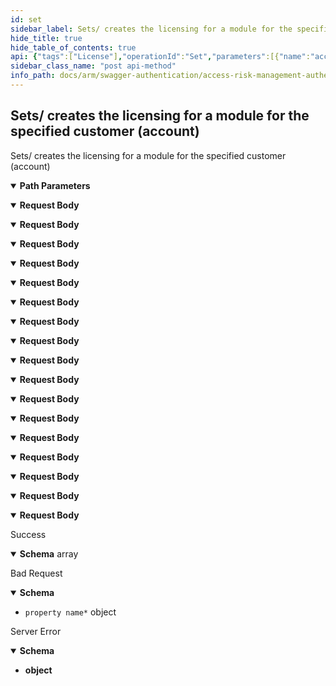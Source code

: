 ```yaml
---
id: set
sidebar_label: Sets/ creates the licensing for a module for the specified customer (account)
hide_title: true
hide_table_of_contents: true
api: {"tags":["License"],"operationId":"Set","parameters":[{"name":"accountId","in":"path","description":"","required":true,"schema":{"type":"string","format":"uuid"}}],"requestBody":{"content":{"application/json;odata.metadata=minimal;odata.streaming=true":{"schema":{"description":"Model that represents a license for a customer (account) to use a specific module.","type":"object","properties":{"module":{"enum":["undefined","emergencyAccessManagement","secureProvisioning","reporting","financialImpactAnalysis","accessReviews","successFactors","sap"],"type":"string"},"expires":{"format":"date-time","description":"The expiration date of the licensed module.","type":"string"}}}},"application/json;odata.metadata=minimal;odata.streaming=false":{"schema":{"description":"Model that represents a license for a customer (account) to use a specific module.","type":"object","properties":{"module":{"enum":["undefined","emergencyAccessManagement","secureProvisioning","reporting","financialImpactAnalysis","accessReviews","successFactors","sap"],"type":"string"},"expires":{"format":"date-time","description":"The expiration date of the licensed module.","type":"string"}}}},"application/json;odata.metadata=minimal":{"schema":{"description":"Model that represents a license for a customer (account) to use a specific module.","type":"object","properties":{"module":{"enum":["undefined","emergencyAccessManagement","secureProvisioning","reporting","financialImpactAnalysis","accessReviews","successFactors","sap"],"type":"string"},"expires":{"format":"date-time","description":"The expiration date of the licensed module.","type":"string"}}}},"application/json;odata.metadata=full;odata.streaming=true":{"schema":{"description":"Model that represents a license for a customer (account) to use a specific module.","type":"object","properties":{"module":{"enum":["undefined","emergencyAccessManagement","secureProvisioning","reporting","financialImpactAnalysis","accessReviews","successFactors","sap"],"type":"string"},"expires":{"format":"date-time","description":"The expiration date of the licensed module.","type":"string"}}}},"application/json;odata.metadata=full;odata.streaming=false":{"schema":{"description":"Model that represents a license for a customer (account) to use a specific module.","type":"object","properties":{"module":{"enum":["undefined","emergencyAccessManagement","secureProvisioning","reporting","financialImpactAnalysis","accessReviews","successFactors","sap"],"type":"string"},"expires":{"format":"date-time","description":"The expiration date of the licensed module.","type":"string"}}}},"application/json;odata.metadata=full":{"schema":{"description":"Model that represents a license for a customer (account) to use a specific module.","type":"object","properties":{"module":{"enum":["undefined","emergencyAccessManagement","secureProvisioning","reporting","financialImpactAnalysis","accessReviews","successFactors","sap"],"type":"string"},"expires":{"format":"date-time","description":"The expiration date of the licensed module.","type":"string"}}}},"application/json;odata.metadata=none;odata.streaming=true":{"schema":{"description":"Model that represents a license for a customer (account) to use a specific module.","type":"object","properties":{"module":{"enum":["undefined","emergencyAccessManagement","secureProvisioning","reporting","financialImpactAnalysis","accessReviews","successFactors","sap"],"type":"string"},"expires":{"format":"date-time","description":"The expiration date of the licensed module.","type":"string"}}}},"application/json;odata.metadata=none;odata.streaming=false":{"schema":{"description":"Model that represents a license for a customer (account) to use a specific module.","type":"object","properties":{"module":{"enum":["undefined","emergencyAccessManagement","secureProvisioning","reporting","financialImpactAnalysis","accessReviews","successFactors","sap"],"type":"string"},"expires":{"format":"date-time","description":"The expiration date of the licensed module.","type":"string"}}}},"application/json;odata.metadata=none":{"schema":{"description":"Model that represents a license for a customer (account) to use a specific module.","type":"object","properties":{"module":{"enum":["undefined","emergencyAccessManagement","secureProvisioning","reporting","financialImpactAnalysis","accessReviews","successFactors","sap"],"type":"string"},"expires":{"format":"date-time","description":"The expiration date of the licensed module.","type":"string"}}}},"application/json;odata.streaming=true":{"schema":{"description":"Model that represents a license for a customer (account) to use a specific module.","type":"object","properties":{"module":{"enum":["undefined","emergencyAccessManagement","secureProvisioning","reporting","financialImpactAnalysis","accessReviews","successFactors","sap"],"type":"string"},"expires":{"format":"date-time","description":"The expiration date of the licensed module.","type":"string"}}}},"application/json;odata.streaming=false":{"schema":{"description":"Model that represents a license for a customer (account) to use a specific module.","type":"object","properties":{"module":{"enum":["undefined","emergencyAccessManagement","secureProvisioning","reporting","financialImpactAnalysis","accessReviews","successFactors","sap"],"type":"string"},"expires":{"format":"date-time","description":"The expiration date of the licensed module.","type":"string"}}}},"application/json":{"schema":{"description":"Model that represents a license for a customer (account) to use a specific module.","type":"object","properties":{"module":{"enum":["undefined","emergencyAccessManagement","secureProvisioning","reporting","financialImpactAnalysis","accessReviews","successFactors","sap"],"type":"string"},"expires":{"format":"date-time","description":"The expiration date of the licensed module.","type":"string"}}}},"application/xml":{"schema":{"description":"Model that represents a license for a customer (account) to use a specific module.","type":"object","properties":{"module":{"enum":["undefined","emergencyAccessManagement","secureProvisioning","reporting","financialImpactAnalysis","accessReviews","successFactors","sap"],"type":"string"},"expires":{"format":"date-time","description":"The expiration date of the licensed module.","type":"string"}}}},"application/prs.odatatestxx-odata":{"schema":{"description":"Model that represents a license for a customer (account) to use a specific module.","type":"object","properties":{"module":{"enum":["undefined","emergencyAccessManagement","secureProvisioning","reporting","financialImpactAnalysis","accessReviews","successFactors","sap"],"type":"string"},"expires":{"format":"date-time","description":"The expiration date of the licensed module.","type":"string"}}}},"application/json-patch+json":{"schema":{"description":"Model that represents a license for a customer (account) to use a specific module.","type":"object","properties":{"module":{"enum":["undefined","emergencyAccessManagement","secureProvisioning","reporting","financialImpactAnalysis","accessReviews","successFactors","sap"],"type":"string"},"expires":{"format":"date-time","description":"The expiration date of the licensed module.","type":"string"}}}},"text/json":{"schema":{"description":"Model that represents a license for a customer (account) to use a specific module.","type":"object","properties":{"module":{"enum":["undefined","emergencyAccessManagement","secureProvisioning","reporting","financialImpactAnalysis","accessReviews","successFactors","sap"],"type":"string"},"expires":{"format":"date-time","description":"The expiration date of the licensed module.","type":"string"}}}},"application/*+json":{"schema":{"description":"Model that represents a license for a customer (account) to use a specific module.","type":"object","properties":{"module":{"enum":["undefined","emergencyAccessManagement","secureProvisioning","reporting","financialImpactAnalysis","accessReviews","successFactors","sap"],"type":"string"},"expires":{"format":"date-time","description":"The expiration date of the licensed module.","type":"string"}}}}}},"responses":{"200":{"description":"Success","content":{"application/json":{"schema":{"uniqueItems":false,"type":"array","items":{"description":"Model that represents a license for a customer (account) to use a specific module.","type":"object","properties":{"customerId":{"format":"uuid","description":"The account Id in the auth/license system.","type":"string"},"module":{"enum":["undefined","emergencyAccessManagement","secureProvisioning","reporting","financialImpactAnalysis","accessReviews","successFactors","sap"],"type":"string"},"expires":{"format":"date-time","description":"The expiration date of the licensed module.","type":"string"}}}}}}},"400":{"description":"Bad Request","content":{"application/json":{"schema":{"type":"object","additionalProperties":{"type":"object","properties":{"rawValue":{"type":"object"},"attemptedValue":{"type":"string"},"errors":{"uniqueItems":false,"type":"array","items":{"type":"object","properties":{"exception":{"type":"object","readOnly":true},"errorMessage":{"type":"string","readOnly":true}}},"readOnly":true},"validationState":{"enum":["unvalidated","invalid","valid","skipped"],"type":"string"},"isContainerNode":{"type":"boolean","readOnly":true},"children":{"uniqueItems":false,"type":"array","items":"circular()","readOnly":true}}}}}}},"500":{"description":"Server Error","content":{"application/json":{"schema":{"type":"object"}}}}},"description":"Sets/ creates the licensing for a module for the specified customer (account)","method":"post","path":"/api/accounts/{accountId}/licenses","jsonRequestBodyExample":{"module":"undefined","expires":"2022-08-18"},"info":{"version":"1.0","title":"Access Risk Management Authentication Services"},"postman":{"name":"Sets/ creates the licensing for a module for the specified customer (account)","description":{"type":"text/plain"},"url":{"path":["api","accounts",":accountId","licenses"],"host":["{{baseUrl}}"],"query":[],"variable":[{"disabled":false,"description":{"content":"(Required) ","type":"text/plain"},"type":"any","value":"","key":"accountId"}]},"header":[{"key":"Content-Type","value":"application/json"},{"key":"Accept","value":"application/json"}],"method":"POST","body":{"mode":"raw","raw":"\"\"","options":{"raw":{"language":"json"}}}}}
sidebar_class_name: "post api-method"
info_path: docs/arm/swagger-authentication/access-risk-management-authentication-services
---
```



## Sets/ creates the licensing for a module for the specified customer (account)



Sets/ creates the licensing for a module for the specified customer (account)

<details style={{"marginBottom":"1rem"}} data-collapsed={false} open={true}><summary style={{}}><strong>Path Parameters</strong></summary><div><ul><ParamsItem className={"paramsItem"} param={{"name":"accountId","in":"path","description":"","required":true,"schema":{"type":"string","format":"uuid"}}}></ParamsItem></ul></div></details><MimeTabs groupId={"mime-type"}><TabItem label={"application/json;odata.metadata=minimal;odata.streaming=true"} value={"application/json;odata.metadata=minimal;odata.streaming=true"}><details style={{}} data-collapsed={false} open={true}><summary style={{"textAlign":"left"}}><strong>Request Body</strong></summary><div style={{"textAlign":"left","marginLeft":"1rem"}}></div><ul style={{"marginLeft":"1rem"}}><SchemaItem collapsible={false} name={"module"} required={false} schemaDescription={undefined} schemaName={"string"} qualifierMessage={"**Possible values:** [`undefined`, `emergencyAccessManagement`, `secureProvisioning`, `reporting`, `financialImpactAnalysis`, `accessReviews`, `successFactors`, `sap`]"} defaultValue={undefined}></SchemaItem><SchemaItem collapsible={false} name={"expires"} required={false} schemaDescription={"The expiration date of the licensed module."} schemaName={"date-time"} qualifierMessage={undefined} defaultValue={undefined}></SchemaItem></ul></details></TabItem><TabItem label={"application/json;odata.metadata=minimal;odata.streaming=false"} value={"application/json;odata.metadata=minimal;odata.streaming=false"}><details style={{}} data-collapsed={false} open={true}><summary style={{"textAlign":"left"}}><strong>Request Body</strong></summary><div style={{"textAlign":"left","marginLeft":"1rem"}}></div><ul style={{"marginLeft":"1rem"}}><SchemaItem collapsible={false} name={"module"} required={false} schemaDescription={undefined} schemaName={"string"} qualifierMessage={"**Possible values:** [`undefined`, `emergencyAccessManagement`, `secureProvisioning`, `reporting`, `financialImpactAnalysis`, `accessReviews`, `successFactors`, `sap`]"} defaultValue={undefined}></SchemaItem><SchemaItem collapsible={false} name={"expires"} required={false} schemaDescription={"The expiration date of the licensed module."} schemaName={"date-time"} qualifierMessage={undefined} defaultValue={undefined}></SchemaItem></ul></details></TabItem><TabItem label={"application/json;odata.metadata=minimal"} value={"application/json;odata.metadata=minimal"}><details style={{}} data-collapsed={false} open={true}><summary style={{"textAlign":"left"}}><strong>Request Body</strong></summary><div style={{"textAlign":"left","marginLeft":"1rem"}}></div><ul style={{"marginLeft":"1rem"}}><SchemaItem collapsible={false} name={"module"} required={false} schemaDescription={undefined} schemaName={"string"} qualifierMessage={"**Possible values:** [`undefined`, `emergencyAccessManagement`, `secureProvisioning`, `reporting`, `financialImpactAnalysis`, `accessReviews`, `successFactors`, `sap`]"} defaultValue={undefined}></SchemaItem><SchemaItem collapsible={false} name={"expires"} required={false} schemaDescription={"The expiration date of the licensed module."} schemaName={"date-time"} qualifierMessage={undefined} defaultValue={undefined}></SchemaItem></ul></details></TabItem><TabItem label={"application/json;odata.metadata=full;odata.streaming=true"} value={"application/json;odata.metadata=full;odata.streaming=true"}><details style={{}} data-collapsed={false} open={true}><summary style={{"textAlign":"left"}}><strong>Request Body</strong></summary><div style={{"textAlign":"left","marginLeft":"1rem"}}></div><ul style={{"marginLeft":"1rem"}}><SchemaItem collapsible={false} name={"module"} required={false} schemaDescription={undefined} schemaName={"string"} qualifierMessage={"**Possible values:** [`undefined`, `emergencyAccessManagement`, `secureProvisioning`, `reporting`, `financialImpactAnalysis`, `accessReviews`, `successFactors`, `sap`]"} defaultValue={undefined}></SchemaItem><SchemaItem collapsible={false} name={"expires"} required={false} schemaDescription={"The expiration date of the licensed module."} schemaName={"date-time"} qualifierMessage={undefined} defaultValue={undefined}></SchemaItem></ul></details></TabItem><TabItem label={"application/json;odata.metadata=full;odata.streaming=false"} value={"application/json;odata.metadata=full;odata.streaming=false"}><details style={{}} data-collapsed={false} open={true}><summary style={{"textAlign":"left"}}><strong>Request Body</strong></summary><div style={{"textAlign":"left","marginLeft":"1rem"}}></div><ul style={{"marginLeft":"1rem"}}><SchemaItem collapsible={false} name={"module"} required={false} schemaDescription={undefined} schemaName={"string"} qualifierMessage={"**Possible values:** [`undefined`, `emergencyAccessManagement`, `secureProvisioning`, `reporting`, `financialImpactAnalysis`, `accessReviews`, `successFactors`, `sap`]"} defaultValue={undefined}></SchemaItem><SchemaItem collapsible={false} name={"expires"} required={false} schemaDescription={"The expiration date of the licensed module."} schemaName={"date-time"} qualifierMessage={undefined} defaultValue={undefined}></SchemaItem></ul></details></TabItem><TabItem label={"application/json;odata.metadata=full"} value={"application/json;odata.metadata=full"}><details style={{}} data-collapsed={false} open={true}><summary style={{"textAlign":"left"}}><strong>Request Body</strong></summary><div style={{"textAlign":"left","marginLeft":"1rem"}}></div><ul style={{"marginLeft":"1rem"}}><SchemaItem collapsible={false} name={"module"} required={false} schemaDescription={undefined} schemaName={"string"} qualifierMessage={"**Possible values:** [`undefined`, `emergencyAccessManagement`, `secureProvisioning`, `reporting`, `financialImpactAnalysis`, `accessReviews`, `successFactors`, `sap`]"} defaultValue={undefined}></SchemaItem><SchemaItem collapsible={false} name={"expires"} required={false} schemaDescription={"The expiration date of the licensed module."} schemaName={"date-time"} qualifierMessage={undefined} defaultValue={undefined}></SchemaItem></ul></details></TabItem><TabItem label={"application/json;odata.metadata=none;odata.streaming=true"} value={"application/json;odata.metadata=none;odata.streaming=true"}><details style={{}} data-collapsed={false} open={true}><summary style={{"textAlign":"left"}}><strong>Request Body</strong></summary><div style={{"textAlign":"left","marginLeft":"1rem"}}></div><ul style={{"marginLeft":"1rem"}}><SchemaItem collapsible={false} name={"module"} required={false} schemaDescription={undefined} schemaName={"string"} qualifierMessage={"**Possible values:** [`undefined`, `emergencyAccessManagement`, `secureProvisioning`, `reporting`, `financialImpactAnalysis`, `accessReviews`, `successFactors`, `sap`]"} defaultValue={undefined}></SchemaItem><SchemaItem collapsible={false} name={"expires"} required={false} schemaDescription={"The expiration date of the licensed module."} schemaName={"date-time"} qualifierMessage={undefined} defaultValue={undefined}></SchemaItem></ul></details></TabItem><TabItem label={"application/json;odata.metadata=none;odata.streaming=false"} value={"application/json;odata.metadata=none;odata.streaming=false"}><details style={{}} data-collapsed={false} open={true}><summary style={{"textAlign":"left"}}><strong>Request Body</strong></summary><div style={{"textAlign":"left","marginLeft":"1rem"}}></div><ul style={{"marginLeft":"1rem"}}><SchemaItem collapsible={false} name={"module"} required={false} schemaDescription={undefined} schemaName={"string"} qualifierMessage={"**Possible values:** [`undefined`, `emergencyAccessManagement`, `secureProvisioning`, `reporting`, `financialImpactAnalysis`, `accessReviews`, `successFactors`, `sap`]"} defaultValue={undefined}></SchemaItem><SchemaItem collapsible={false} name={"expires"} required={false} schemaDescription={"The expiration date of the licensed module."} schemaName={"date-time"} qualifierMessage={undefined} defaultValue={undefined}></SchemaItem></ul></details></TabItem><TabItem label={"application/json;odata.metadata=none"} value={"application/json;odata.metadata=none"}><details style={{}} data-collapsed={false} open={true}><summary style={{"textAlign":"left"}}><strong>Request Body</strong></summary><div style={{"textAlign":"left","marginLeft":"1rem"}}></div><ul style={{"marginLeft":"1rem"}}><SchemaItem collapsible={false} name={"module"} required={false} schemaDescription={undefined} schemaName={"string"} qualifierMessage={"**Possible values:** [`undefined`, `emergencyAccessManagement`, `secureProvisioning`, `reporting`, `financialImpactAnalysis`, `accessReviews`, `successFactors`, `sap`]"} defaultValue={undefined}></SchemaItem><SchemaItem collapsible={false} name={"expires"} required={false} schemaDescription={"The expiration date of the licensed module."} schemaName={"date-time"} qualifierMessage={undefined} defaultValue={undefined}></SchemaItem></ul></details></TabItem><TabItem label={"application/json;odata.streaming=true"} value={"application/json;odata.streaming=true"}><details style={{}} data-collapsed={false} open={true}><summary style={{"textAlign":"left"}}><strong>Request Body</strong></summary><div style={{"textAlign":"left","marginLeft":"1rem"}}></div><ul style={{"marginLeft":"1rem"}}><SchemaItem collapsible={false} name={"module"} required={false} schemaDescription={undefined} schemaName={"string"} qualifierMessage={"**Possible values:** [`undefined`, `emergencyAccessManagement`, `secureProvisioning`, `reporting`, `financialImpactAnalysis`, `accessReviews`, `successFactors`, `sap`]"} defaultValue={undefined}></SchemaItem><SchemaItem collapsible={false} name={"expires"} required={false} schemaDescription={"The expiration date of the licensed module."} schemaName={"date-time"} qualifierMessage={undefined} defaultValue={undefined}></SchemaItem></ul></details></TabItem><TabItem label={"application/json;odata.streaming=false"} value={"application/json;odata.streaming=false"}><details style={{}} data-collapsed={false} open={true}><summary style={{"textAlign":"left"}}><strong>Request Body</strong></summary><div style={{"textAlign":"left","marginLeft":"1rem"}}></div><ul style={{"marginLeft":"1rem"}}><SchemaItem collapsible={false} name={"module"} required={false} schemaDescription={undefined} schemaName={"string"} qualifierMessage={"**Possible values:** [`undefined`, `emergencyAccessManagement`, `secureProvisioning`, `reporting`, `financialImpactAnalysis`, `accessReviews`, `successFactors`, `sap`]"} defaultValue={undefined}></SchemaItem><SchemaItem collapsible={false} name={"expires"} required={false} schemaDescription={"The expiration date of the licensed module."} schemaName={"date-time"} qualifierMessage={undefined} defaultValue={undefined}></SchemaItem></ul></details></TabItem><TabItem label={"application/json"} value={"application/json"}><details style={{}} data-collapsed={false} open={true}><summary style={{"textAlign":"left"}}><strong>Request Body</strong></summary><div style={{"textAlign":"left","marginLeft":"1rem"}}></div><ul style={{"marginLeft":"1rem"}}><SchemaItem collapsible={false} name={"module"} required={false} schemaDescription={undefined} schemaName={"string"} qualifierMessage={"**Possible values:** [`undefined`, `emergencyAccessManagement`, `secureProvisioning`, `reporting`, `financialImpactAnalysis`, `accessReviews`, `successFactors`, `sap`]"} defaultValue={undefined}></SchemaItem><SchemaItem collapsible={false} name={"expires"} required={false} schemaDescription={"The expiration date of the licensed module."} schemaName={"date-time"} qualifierMessage={undefined} defaultValue={undefined}></SchemaItem></ul></details></TabItem><TabItem label={"application/xml"} value={"application/xml"}><details style={{}} data-collapsed={false} open={true}><summary style={{"textAlign":"left"}}><strong>Request Body</strong></summary><div style={{"textAlign":"left","marginLeft":"1rem"}}></div><ul style={{"marginLeft":"1rem"}}><SchemaItem collapsible={false} name={"module"} required={false} schemaDescription={undefined} schemaName={"string"} qualifierMessage={"**Possible values:** [`undefined`, `emergencyAccessManagement`, `secureProvisioning`, `reporting`, `financialImpactAnalysis`, `accessReviews`, `successFactors`, `sap`]"} defaultValue={undefined}></SchemaItem><SchemaItem collapsible={false} name={"expires"} required={false} schemaDescription={"The expiration date of the licensed module."} schemaName={"date-time"} qualifierMessage={undefined} defaultValue={undefined}></SchemaItem></ul></details></TabItem><TabItem label={"application/prs.odatatestxx-odata"} value={"application/prs.odatatestxx-odata"}><details style={{}} data-collapsed={false} open={true}><summary style={{"textAlign":"left"}}><strong>Request Body</strong></summary><div style={{"textAlign":"left","marginLeft":"1rem"}}></div><ul style={{"marginLeft":"1rem"}}><SchemaItem collapsible={false} name={"module"} required={false} schemaDescription={undefined} schemaName={"string"} qualifierMessage={"**Possible values:** [`undefined`, `emergencyAccessManagement`, `secureProvisioning`, `reporting`, `financialImpactAnalysis`, `accessReviews`, `successFactors`, `sap`]"} defaultValue={undefined}></SchemaItem><SchemaItem collapsible={false} name={"expires"} required={false} schemaDescription={"The expiration date of the licensed module."} schemaName={"date-time"} qualifierMessage={undefined} defaultValue={undefined}></SchemaItem></ul></details></TabItem><TabItem label={"application/json-patch+json"} value={"application/json-patch+json"}><details style={{}} data-collapsed={false} open={true}><summary style={{"textAlign":"left"}}><strong>Request Body</strong></summary><div style={{"textAlign":"left","marginLeft":"1rem"}}></div><ul style={{"marginLeft":"1rem"}}><SchemaItem collapsible={false} name={"module"} required={false} schemaDescription={undefined} schemaName={"string"} qualifierMessage={"**Possible values:** [`undefined`, `emergencyAccessManagement`, `secureProvisioning`, `reporting`, `financialImpactAnalysis`, `accessReviews`, `successFactors`, `sap`]"} defaultValue={undefined}></SchemaItem><SchemaItem collapsible={false} name={"expires"} required={false} schemaDescription={"The expiration date of the licensed module."} schemaName={"date-time"} qualifierMessage={undefined} defaultValue={undefined}></SchemaItem></ul></details></TabItem><TabItem label={"text/json"} value={"text/json"}><details style={{}} data-collapsed={false} open={true}><summary style={{"textAlign":"left"}}><strong>Request Body</strong></summary><div style={{"textAlign":"left","marginLeft":"1rem"}}></div><ul style={{"marginLeft":"1rem"}}><SchemaItem collapsible={false} name={"module"} required={false} schemaDescription={undefined} schemaName={"string"} qualifierMessage={"**Possible values:** [`undefined`, `emergencyAccessManagement`, `secureProvisioning`, `reporting`, `financialImpactAnalysis`, `accessReviews`, `successFactors`, `sap`]"} defaultValue={undefined}></SchemaItem><SchemaItem collapsible={false} name={"expires"} required={false} schemaDescription={"The expiration date of the licensed module."} schemaName={"date-time"} qualifierMessage={undefined} defaultValue={undefined}></SchemaItem></ul></details></TabItem><TabItem label={"application/*+json"} value={"application/*+json"}><details style={{}} data-collapsed={false} open={true}><summary style={{"textAlign":"left"}}><strong>Request Body</strong></summary><div style={{"textAlign":"left","marginLeft":"1rem"}}></div><ul style={{"marginLeft":"1rem"}}><SchemaItem collapsible={false} name={"module"} required={false} schemaDescription={undefined} schemaName={"string"} qualifierMessage={"**Possible values:** [`undefined`, `emergencyAccessManagement`, `secureProvisioning`, `reporting`, `financialImpactAnalysis`, `accessReviews`, `successFactors`, `sap`]"} defaultValue={undefined}></SchemaItem><SchemaItem collapsible={false} name={"expires"} required={false} schemaDescription={"The expiration date of the licensed module."} schemaName={"date-time"} qualifierMessage={undefined} defaultValue={undefined}></SchemaItem></ul></details></TabItem></MimeTabs><div><ApiTabs><TabItem label={"200"} value={"200"}><div>

Success

</div><div><MimeTabs groupId={"mime-type"}><TabItem label={"application/json"} value={"application/json"}><SchemaTabs groupId={"schema-tabs"}><TabItem label={"Schema"} value={"Schema"}><details style={{}} data-collapsed={false} open={true}><summary style={{"textAlign":"left"}}><strong>Schema</strong><span style={{"opacity":"0.6"}}> array</span></summary><div style={{"textAlign":"left","marginLeft":"1rem"}}></div><ul style={{"marginLeft":"1rem"}}><SchemaItem collapsible={false} name={"customerId"} required={false} schemaDescription={"The account Id in the auth/license system."} schemaName={"uuid"} qualifierMessage={undefined} defaultValue={undefined}></SchemaItem><SchemaItem collapsible={false} name={"module"} required={false} schemaDescription={undefined} schemaName={"string"} qualifierMessage={"**Possible values:** [`undefined`, `emergencyAccessManagement`, `secureProvisioning`, `reporting`, `financialImpactAnalysis`, `accessReviews`, `successFactors`, `sap`]"} defaultValue={undefined}></SchemaItem><SchemaItem collapsible={false} name={"expires"} required={false} schemaDescription={"The expiration date of the licensed module."} schemaName={"date-time"} qualifierMessage={undefined} defaultValue={undefined}></SchemaItem></ul></details></TabItem></SchemaTabs></TabItem></MimeTabs></div></TabItem><TabItem label={"400"} value={"400"}><div>

Bad Request

</div><div><MimeTabs groupId={"mime-type"}><TabItem label={"application/json"} value={"application/json"}><SchemaTabs groupId={"schema-tabs"}><TabItem label={"Schema"} value={"Schema"}><details style={{}} data-collapsed={false} open={true}><summary style={{"textAlign":"left"}}><strong>Schema</strong></summary><div style={{"textAlign":"left","marginLeft":"1rem"}}></div><ul style={{"marginLeft":"1rem"}}><li><div><code>property name*</code><span style={{"opacity":"0.6"}}> object</span></div></li></ul></details></TabItem></SchemaTabs></TabItem></MimeTabs></div></TabItem><TabItem label={"500"} value={"500"}><div>

Server Error

</div><div><MimeTabs groupId={"mime-type"}><TabItem label={"application/json"} value={"application/json"}><SchemaTabs groupId={"schema-tabs"}><TabItem label={"Schema"} value={"Schema"}><details style={{}} data-collapsed={false} open={true}><summary style={{"textAlign":"left"}}><strong>Schema</strong></summary><div style={{"textAlign":"left","marginLeft":"1rem"}}></div><ul style={{"marginLeft":"1rem"}}><li><div><strong>object</strong></div></li></ul></details></TabItem></SchemaTabs></TabItem></MimeTabs></div></TabItem></ApiTabs></div>
      